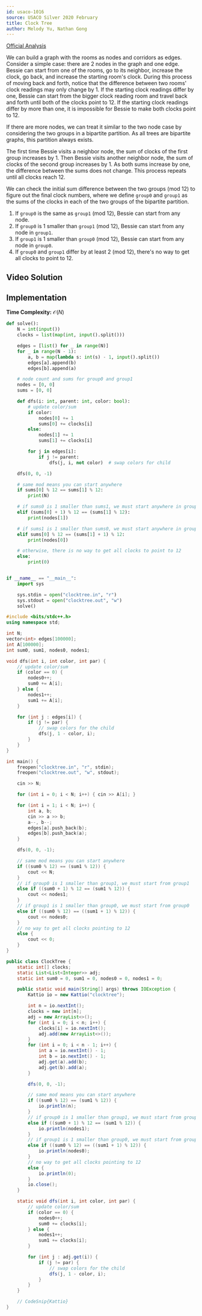 ```yaml
---
id: usaco-1016
source: USACO Silver 2020 February
title: Clock Tree
author: Melody Yu, Nathan Gong
---
```


[Official Analysis](http://www.usaco.org/current/data/sol_clocktree_silver_feb20.html)

We can build a graph with the rooms as nodes and corridors as edges. Consider a simple case: there are 2 nodes in the graph and one edge.
Bessie can start from one of the rooms, go to its neighbor, increase the clock, go back, and increase the starting room's clock.
During this process of moving back and forth, notice that the difference between two rooms' clock readings may only change by 1.
If the starting clock readings differ by one, Bessie can start from the bigger clock reading room and travel back and forth until both of the clocks point to 12.
If the starting clock readings differ by more than one, it is impossible for Bessie to make both clocks point to 12.

If there are more nodes, we can treat it similar to the two node case by considering the two groups in a bipartite partition. As all trees are bipartite graphs, this partition always exists.

The first time Bessie visits a neighbor node, the sum of clocks of the first group increases by 1.
Then Bessie visits another neighbor node, the sum of clocks of the second group increases by 1.
As both sums increase by one, the difference between the sums does not change.
This process repeats until all clocks reach 12.

We can check the initial sum difference between the two groups (mod 12) to figure out the final clock numbers, where we define $\texttt{group0}$ and $\texttt{group1}$ as the sums of the clocks in each of the two groups of the bipartite partition.

1. If $\texttt{group0}$ is the same as $\texttt{group1}$ (mod 12), Bessie can start from any node.
2. If $\texttt{group0}$ is 1 smaller than $\texttt{group1}$ (mod 12), Bessie can start from any node in $\texttt{group1}$.
3. If $\texttt{group1}$ is 1 smaller than $\texttt{group0}$ (mod 12), Bessie can start from any node in $\texttt{group0}$.
4. If $\texttt{group0}$ and $\texttt{group1}$ differ by at least 2 (mod 12), there's no way to get all clocks to point to 12.

## Video Solution

<YouTube id="vMA54A2AT0I" />

## Implementation

**Time Complexity:** $\mathcal{O}(N)$

<LanguageSection>

<PySection>

```py
def solve():
	N = int(input())
	clocks = list(map(int, input().split()))

	edges = [list() for _ in range(N)]
	for _ in range(N - 1):
		a, b = map(lambda s: int(s) - 1, input().split())
		edges[a].append(b)
		edges[b].append(a)

	# node count and sums for group0 and group1
	nodes = [0, 0]
	sums = [0, 0]

	def dfs(i: int, parent: int, color: bool):
		# update color/sum
		if color:
			nodes[0] += 1
			sums[0] += clocks[i]
		else:
			nodes[1] += 1
			sums[1] += clocks[i]

		for j in edges[i]:
			if j != parent:
				dfs(j, i, not color)  # swap colors for child

	dfs(0, 0, -1)

	# same mod means you can start anywhere
	if sums[0] % 12 == sums[1] % 12:
		print(N)

	# if sums0 is 1 smaller than sums1, we must start anywhere in group1
	elif (sums[0] + 1) % 12 == (sums[1] % 12):
		print(nodes[1])

	# if sums1 is 1 smaller than sums0, we must start anywhere in group0
	elif sums[0] % 12 == (sums[1] + 1) % 12:
		print(nodes[0])

	# otherwise, there is no way to get all clocks to point to 12
	else:
		print(0)


if __name__ == "__main__":
	import sys

	sys.stdin = open("clocktree.in", "r")
	sys.stdout = open("clocktree.out", "w")
	solve()
```

</PySection>

<CPPSection>

```cpp
#include <bits/stdc++.h>
using namespace std;

int N;
vector<int> edges[100000];
int A[100000];
int sum0, sum1, nodes0, nodes1;

void dfs(int i, int color, int par) {
	// update color/sum
	if (color == 0) {
		nodes0++;
		sum0 += A[i];
	} else {
		nodes1++;
		sum1 += A[i];
	}

	for (int j : edges[i]) {
		if (j != par) {
			// swap colors for the child
			dfs(j, 1 - color, i);
		}
	}
}

int main() {
	freopen("clocktree.in", "r", stdin);
	freopen("clocktree.out", "w", stdout);

	cin >> N;

	for (int i = 0; i < N; i++) { cin >> A[i]; }

	for (int i = 1; i < N; i++) {
		int a, b;
		cin >> a >> b;
		a--, b--;
		edges[a].push_back(b);
		edges[b].push_back(a);
	}

	dfs(0, 0, -1);

	// same mod means you can start anywhere
	if ((sum0 % 12) == (sum1 % 12)) {
		cout << N;
	}
	// if group0 is 1 smaller than group1, we must start from group1
	else if ((sum0 + 1) % 12 == (sum1 % 12)) {
		cout << nodes1;
	}
	// if group1 is 1 smaller than group0, we must start from group0
	else if ((sum0 % 12) == ((sum1 + 1) % 12)) {
		cout << nodes0;
	}
	// no way to get all clocks pointing to 12
	else {
		cout << 0;
	}
}
```

</CPPSection>

<JavaSection>

```java
public class ClockTree {
	static int[] clocks;
	static List<List<Integer>> adj;
	static int sum0 = 0, sum1 = 0, nodes0 = 0, nodes1 = 0;

	public static void main(String[] args) throws IOException {
		Kattio io = new Kattio("clocktree");

		int n = io.nextInt();
		clocks = new int[n];
		adj = new ArrayList<>();
		for (int i = 0; i < n; i++) {
			clocks[i] = io.nextInt();
			adj.add(new ArrayList<>());
		}
		for (int i = 0; i < n - 1; i++) {
			int a = io.nextInt() - 1;
			int b = io.nextInt() - 1;
			adj.get(a).add(b);
			adj.get(b).add(a);
		}

		dfs(0, 0, -1);

		// same mod means you can start anywhere
		if ((sum0 % 12) == (sum1 % 12)) {
			io.println(n);
		}
		// if group0 is 1 smaller than group1, we must start from group1
		else if ((sum0 + 1) % 12 == (sum1 % 12)) {
			io.println(nodes1);
		}
		// if group1 is 1 smaller than group0, we must start from group0
		else if ((sum0 % 12) == ((sum1 + 1) % 12)) {
			io.println(nodes0);
		}
		// no way to get all clocks pointing to 12
		else {
			io.println(0);
		}
		io.close();
	}

	static void dfs(int i, int color, int par) {
		// update color/sum
		if (color == 0) {
			nodes0++;
			sum0 += clocks[i];
		} else {
			nodes1++;
			sum1 += clocks[i];
		}

		for (int j : adj.get(i)) {
			if (j != par) {
				// swap colors for the child
				dfs(j, 1 - color, i);
			}
		}
	}

	// CodeSnip{Kattio}
}
```

</JavaSection>

</LanguageSection>
